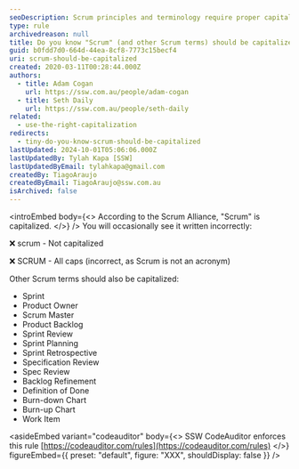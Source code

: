 ```yaml
---
seoDescription: Scrum principles and terminology require proper capitalization, including Scrum, Sprint, Product Owner, Scrum Master, and more.
type: rule
archivedreason: null
title: Do you know "Scrum" (and other Scrum terms) should be capitalized?
guid: b0fdd7d0-664d-44ea-8cf8-7773c15becf4
uri: scrum-should-be-capitalized
created: 2020-03-11T00:28:44.000Z
authors:
  - title: Adam Cogan
    url: https://ssw.com.au/people/adam-cogan
  - title: Seth Daily
    url: https://ssw.com.au/people/seth-daily
related:
  - use-the-right-capitalization
redirects:
  - tiny-do-you-know-scrum-should-be-capitalized
lastUpdated: 2024-10-01T05:06:06.000Z
lastUpdatedBy: Tylah Kapa [SSW]
lastUpdatedByEmail: tylahkapa@gmail.com
createdBy: TiagoAraujo
createdByEmail: TiagoAraujo@ssw.com.au
isArchived: false
---
```


<introEmbed
  body={<>
According to the Scrum Alliance, "Scrum" is capitalized.
  </>}
/>
You will occasionally see it written incorrectly:

❌ scrum - Not capitalized

❌ SCRUM - All caps (incorrect, as Scrum is not an acronym)

Other Scrum terms should also be capitalized:

* Sprint
* Product Owner
* Scrum Master
* Product Backlog
* Sprint Review
* Sprint Planning
* Sprint Retrospective
* Specification Review
* Spec Review
* Backlog Refinement
* Definition of Done
* Burn-down Chart
* Burn-up Chart
* Work Item


<asideEmbed
  variant="codeauditor"
  body={<>
    SSW CodeAuditor enforces this rule [https://codeauditor.com/rules](https://codeauditor.com/rules)
  </>}
  figureEmbed={{
    preset: "default",
    figure: "XXX",
    shouldDisplay: false
  }}
/>
